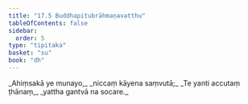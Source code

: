 ```yaml
---
title: "17.5 Buddhapitubrāhmaṇavatthu"
tableOfContents: false
sidebar:
  order: 5
type: "tipitaka"
basket: "su"
book: "dh"
---
```



<DynamicBreadcrumb />

<Division number="225" book="dh">

<Paragraph number="244" type="verses" book="dh">
_Ahiṃsakā ye munayo,_  
_niccaṃ kāyena saṃvutā;_  
_Te yanti accutaṃ ṭhānaṃ,_  
_yattha gantvā na socare._
</Paragraph>
</Division>